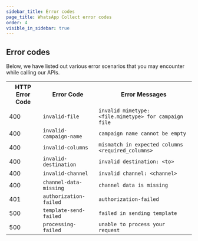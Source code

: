 ```yaml
---
sidebar_title: Error codes
page_title: WhatsApp Collect error codes
order: 4
visible_in_sidebar: true
---
```


## Error codes

Below, we have listed out various error scenarios that you may encounter while calling our APIs.

<table>
  <tbody>
    <tr>
      <th>HTTP Error Code</th>
      <th>Error Code</th>
      <th>Error Messages</th>
    </tr>
    <tr>
      <td>400</td>
      <td>
        <code>invalid-file</code>
      </td>
      <td>
        <code>invalid mimetype: &lt;file.mimetype&gt; for campaign file</code>
      </td>
    </tr>
    <tr>
      <td>400</td>
      <td>
        <code>invalid-campaign-name</code>
      </td>
      <td>
        <code>campaign name cannot be empty</code>
      </td>
    </tr>
    <tr>
      <td>400</td>
      <td>
        <code>invalid-columns</code>
      </td>
      <td>
        <code>mismatch in expected columns &lt;required_columns&gt;</code>
      </td>
    </tr>
    <tr>
      <td>400</td>
      <td>
        <code>invalid-destination</code>
      </td>
      <td>
        <code>invalid destination: &lt;to&gt;</code>
      </td>
    </tr>
    <tr>
      <td>400</td>
      <td>
        <code>invalid-channel</code>
      </td>
      <td>
        <code>invalid channel: &lt;channel&gt;</code>
      </td>
    </tr>
    <tr>
      <td>400</td>
      <td>
        <code>channel-data-missing</code>
      </td>
      <td>
        <code>channel data is missing</code>
      </td>
    </tr>
    <tr>
      <td>401</td>
      <td>
        <code>authorization-failed</code>
      </td>
      <td>
        <code>authorization-failed</code>
      </td>
    </tr>
    <tr>
      <td>500</td>
      <td>
        <code>template-send-failed</code>
      </td>
      <td>
        <code>failed in sending template</code>
      </td>
    </tr>
    <tr>
      <td>500</td>
      <td>
        <code>processing-failed</code>
      </td>
      <td>
        <code>unable to process your request</code>
      </td>
    </tr>
  </tbody>
</table>

<WasPageHelpful />
